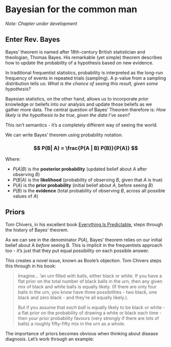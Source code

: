 # Bayesian for the common man

*Note: Chapter under development*

## Enter Rev. Bayes

Bayes' theorem is named after 18th-century British statistician and theologian, Thomas Bayes. His remarkable (yet simple) theorem describes how to update the probability of a hypothesis based on new evidence.

In traditional frequentist statistics, probability is interpreted as the long-run frequency of events in repeated trials (sampling). A p-value from a sampling distribution tells us: *What is the chance of seeing this result, given some hypothesis?*

Bayesian statistics, on the other hand, allows us to incorporate *prior* knowledge or beliefs into our analysis and update those beliefs as we gather more data. The central question of Bayes' Theorem therefore is: *How likely is the hypothesis to be true, given the data I've seen?*

This isn't semantics - it's a completely different way of seeing the world.

We can write Bayes' theorem using probability notation.

### $$
P(B| A) = \frac{P(A | B) P(B)}{P(A)}
$$

Where:

-   $P(A | B)$ is the **posterior probability** (updated belief about $A$ after observing $B$)
-   $P(B | A)$ is the **likelihood** (probability of observing $B$, given that $A$ is true)
-   $P(A)$ is the **prior probability** (initial belief about $A$, before seeing $B$)
-   $P(B)$ is the **evidence** (total probability of observing $B$, across all possible values of $A$)

## Priors

Tom Chivers, in his excellent book [Everything Is Predictable](https://www.amazon.com.au/Everything-Predictable-Remarkable-Theorem-Explains/dp/1399604058), steps through the history of Bayes' theorem.

As we can see in the denominator $P(A)$, Bayes' theorem relies on our initial belief about A *before* seeing B. This is implicit in the frequentists approach too - it's just that they put equal possibility on each possible answer.

This creates a novel issue, known as Boole's objection. Tom Chivers steps this through in his book:

> Imagine... 'an urn filled with balls, either black or white. If you have a flat prior on the total number of black balls in the urn, then any given mix of black and white balls is equally likely. (If there are only four balls in the urn, you know have three possibilities - two black, one black and zero black - and they're all equally likely.).
>
> But if you assume that *each ball* is equally likely to be black or white - a flat prior on the probability of drawing a white or black each time - then your prior probability favours (very strongly if there are lots of balls) a roughly fifty-fifty mix in the urn as a whole.

The importance of priors becomes obvious when thinking about disease diagnosis. Let's work through an example:
